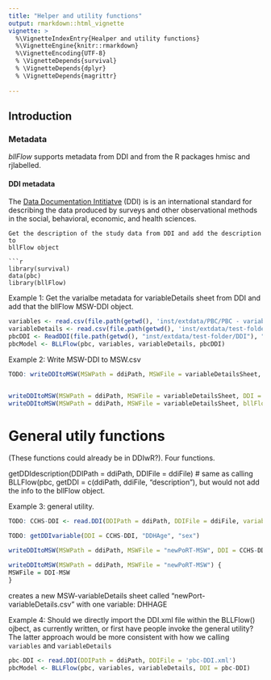 ```yaml
---
title: "Helper and utility functions"
output: rmarkdown::html_vignette
vignette: >
  %\VignetteIndexEntry{Healper and utility functions}
  %\VignetteEngine{knitr::rmarkdown}
  %\VignetteEncoding{UTF-8}
  % \VignetteDepends{survival}
  % \VignetteDepends{dplyr}
  % \VignetteDepends{magrittr}
  
---
```


## Introduction

### Metadata

_bllFlow_ supports metadata from DDI and from the R packages hmisc and rjlabelled.

#### DDI metadata
The [Data Documentation Intitiatve](https://www.ddialliance.org) (DDI) is is an 
international standard for describing the data produced by surveys and other 
observational methods in the social, behavioral, economic, and health sciences.

```
Get the description of the study data from DDI and add the description to 
bllFlow object

```r
library(survival)
data(pbc)
library(bllFlow)
```
Example 1: Get the varialbe metadata for variableDetails sheet from DDI and add 
that the bllFlow MSW-DDI object.
```r
variables <- read.csv(file.path(getwd(), 'inst/extdata/PBC/PBC - variables.csv'))
variableDetails <- read.csv(file.path(getwd(), 'inst/extdata/test-folder/DDI/PBC - variableDetails.csv'))
pbcDDI <- ReadDDI(file.path(getwd(), "inst/extdata/test-folder/DDI"), "pbcDDI.xml")
pbcModel <- BLLFlow(pbc, variables, variableDetails, pbcDDI)
```

Example 2: Write MSW-DDI to MSW.csv
```r
TODO: writeDDItoMSW(MSWPath = ddiPath, MSWFile = variableDetailsSheet, DDI = , bllFlow = )


writeDDItoMSW(MSWPath = ddiPath, MSWFile = variableDetailsSheet, DDI = MSW_DDI)
writeDDItoMSW(MSWPath = ddiPath, MSWFile = variableDetailsSheet, bllFlow = pbcModel)

```

# General utily functions 
(These functions could already be in DDIwR?). Four functions.

getDDIdescription(DDIPath = ddiPath, DDIFile = ddiFile)
# same as calling BLLFlow(pbc, getDDI = c(ddiPath, ddiFile, "description"), but 
would not add the info to the bllFlow object.

Example 3: general utility.
```r
TODO: CCHS-DDI <- read.DDI(DDIPath = ddiPath, DDIFile = ddiFile, variables = ...)

TODO: getDDIvariable(DDI = CCHS-DDI, "DDHAge", "sex")
```

```r
writeDDItoMSW(MSWPath = ddiPath, MSWFile = "newPoRT-MSW", DDI = CCHS-DDI)

writeDDItoMSW(MSWPath = ddiPath, MSWFile = "newPoRT-MSW") {
MSWFile = DDI-MSW
}
```
creates a new MSW-variableDetails sheet called "newPort-variableDetails.csv" 
with one variable: DHHAGE

Example 4: Should we directly import the DDI.xml file within the BLLFlow() ojbect, as currently written, or first have people invoke the general utility? The latter approach would 
be more consistent with how we calling `variables` and `variableDetails`
```r
pbc-DDI <- read.DDI(DDIPath = ddiPath, DDIFile = 'pbc-DDI.xml')
pbcModel <- BLLFlow(pbc, variables, variableDetails, DDI = pbc-DDI)
```
